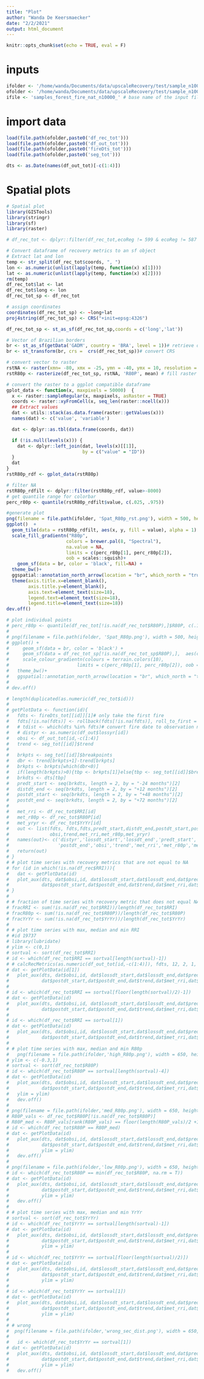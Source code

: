 ```yaml
---
title: "Plot"
author: "Wanda De Keersmaecker"
date: "2/2/2021"
output: html_document
---
```


```r
knitr::opts_chunk$set(echo = TRUE, eval = F)
```

# inputs
```r
ifolder <- '/home/wanda/Documents/data/upscaleRecovery/test/sample_n10000'#'../inst/testdata/' # folder with all processed data
ofolder <- '/home/wanda/Documents/data/upscaleRecovery/test/sample_n10000'#'../inst/testdata/' # folder with all processed data
ifile <- 'samples_forest_fire_nat_n10000_' # base name of the input file

```

# import data
```r
load(file.path(ofolder,paste0('df_rec_tot')))
load(file.path(ofolder,paste0('df_out_tot')))
load(file.path(ofolder,paste0('fireDts_tot')))
load(file.path(ofolder,paste0('seg_tot')))

dts <- as.Date(names(df_out_tot)[-c(1:4)])
```
# Spatial plots
```r
# Spatial plot
library(GISTools)
library(stringr)
library(sf)
library(raster)

# df_rec_tot <- dplyr::filter(df_rec_tot,ecoReg != 599 & ecoReg != 587 & ecoReg != 588 & ecoReg != 589 & ecoReg != 567 & ecoReg != 596 & ecoReg != 590 & ecoReg != 591 & ecoReg != 569 & ecoReg != 611 & ecoReg != 575 & ecoReg != 602 & ecoReg != 582 & ecoReg != 570 & ecoReg != 592 & ecoReg != 571 & ecoReg != 576 & ecoReg != 603 & ecoReg != 572 & ecoReg != 577 & ecoReg != 597 & ecoReg != 613 & ecoReg != 598 & ecoReg != 593 & ecoReg != 583 & ecoReg != 584 & ecoReg != 606 & ecoReg != 585 & ecoReg != 578 & ecoReg != 594 & ecoReg != 608 & ecoReg != 615 & ecoReg != 595 & ecoReg != 616 & ecoReg != 586 & ecoReg != 565 & ecoReg != 574 & ecoReg != 566)

# Convert dataframe of recovery metrics to an sf object
# Extract lat and lon
temp <- str_split(df_rec_tot$coords, ", ")
lon <- as.numeric(unlist(lapply(temp, function(x) x[1]))) 
lat <- as.numeric(unlist(lapply(temp, function(x) x[2]))) 
rm(temp)
df_rec_tot$lat <- lat
df_rec_tot$long <- lon
df_rec_tot_sp <- df_rec_tot

# assign coordinates
coordinates(df_rec_tot_sp) <- ~long+lat
proj4string(df_rec_tot_sp) <- CRS("+init=epsg:4326")

df_rec_tot_sp <- st_as_sf(df_rec_tot_sp,coords = c('long','lat'))

# Vector of Brazilian borders
br <- st_as_sf(getData('GADM', country = 'BRA', level = 1))# retrieve data
br <- st_transform(br, crs =  crs(df_rec_tot_sp))# convert CRS 

# convert vector to raster
rstNA <- raster(xmn= -80, xmx = -25, ymn = -40, ymx = 10, resolution = 1, crs = CRS("+init=epsg:4326")) # empty raster 
rstR80p <- rasterize(df_rec_tot_sp, rstNA, 'R80P', mean) # fill raster with recovery metric

# convert the raster to a ggplot compatible dataframe
gplot_data <- function(x, maxpixels = 50000)  {
  x <- raster::sampleRegular(x, maxpixels, asRaster = TRUE)
  coords <- raster::xyFromCell(x, seq_len(raster::ncell(x)))
  ## Extract values
  dat <- utils::stack(as.data.frame(raster::getValues(x)))
  names(dat) <- c('value', 'variable')

  dat <- dplyr::as.tbl(data.frame(coords, dat))

  if (!is.null(levels(x))) {
    dat <- dplyr::left_join(dat, levels(x)[[1]],
                            by = c("value" = "ID"))
  }
  dat
}
rstR80p_rdf <- gplot_data(rstR80p)

# filter NA
rstR80p_rdfilt <- dplyr::filter(rstR80p_rdf, value>-8000)
# get quantile range for colorbar 
perc_r80p <- quantile(rstR80p_rdfilt$value, c(.025, .975)) 

#generate plot
png(filename = file.path(ifolder, 'Spat_R80p_rst.png'), width = 500, height = 500)
ggplot()  +
  geom_tile(data = rstR80p_rdfilt, aes(x, y, fill = value), alpha = 1) +
  scale_fill_gradientn("R80p",
                      colors = brewer.pal(8, "Spectral"),
                      na.value = NA,
                      limits = c(perc_r80p[1], perc_r80p[2]), 
                      oob = scales::squish)+
    geom_sf(data = br, color = 'black', fill=NA) + 
  theme_bw()+
  ggspatial::annotation_north_arrow(location = "br", which_north = "true"  )+
  theme(axis.title.x=element_blank(),
        axis.title.y=element_blank(),
        axis.text=element_text(size=18),
        legend.text=element_text(size=18),
        legend.title=element_text(size=18))
dev.off()

# plot individual points
# perc_r80p <- quantile(df_rec_tot[!is.na(df_rec_tot$R80P),]$R80P, c(.10, .90)) 
# 
# png(filename = file.path(ifolder, 'Spat_R80p.png'), width = 500, height = 500)
# ggplot() +
#     geom_sf(data = br, color = 'black') +
#     geom_sf(data = df_rec_tot_sp[!is.na(df_rec_tot_sp$R80P),],  aes(col = R80P))+
#     scale_colour_gradientn(colours = terrain.colors(10), 
#                         limits = c(perc_r80p[1], perc_r80p[2]), oob = scales::squish)+ 
#   theme_bw()+
#   ggspatial::annotation_north_arrow(location = "br", which_north = "true"  )
# 
# dev.off()

```

```r
# length(duplicated(as.numeric(df_rec_tot$id)))
# 
# getPlotData <- function(id){
#   fdts <- fireDts_tot[[id]][1]# only take the first fire
#   fdts[!is.na(fdts)] <- rollback(fdts[!is.na(fdts)], roll_to_first = T)
#   # tdist <- which(dts %in% fdts)# convert fire date to observation number
#   # distyr <- as.numeric(df_out$lossyr[id])
#   obsi <- df_out_tot[id,-c(1:4)]
#   trend <- seg_tot[[id]]$trend
#   
#   brkpts <- seg_tot[[id]]$breakpoints
#   dbr <- trend[brkpts+1]-trend[brkpts]
#   brkpts <- brkpts[which(dbr<0)]
#   if(length(brkpts)>0){tbp <- brkpts[1]}else{tbp <- seg_tot[[id]]$breakpoints[1]}
#   brkdts <- dts[tbp]
#   predt_start <- seq(brkdts, length = 2, by = "-24 months")[2]
#   distdt_end <- seq(brkdts, length = 2, by = "+12 months")[2]
#   postdt_start <- seq(brkdts, length = 2, by = "+48 months")[2]
#   postdt_end <- seq(brkdts, length = 2, by = "+72 months")[2]
# 
#   met_rri <- df_rec_tot$RRI[id]
#   met_r80p <- df_rec_tot$R80P[id]
#   met_yryr <- df_rec_tot$YrYr[id]
#   out <- list(fdts, fdts,fdts,predt_start,distdt_end,postdt_start,postdt_end,
#               obsi,trend,met_rri,met_r80p,met_yryr)
#   names(out)<- c('distyr','lossdt_start','lossdt_end','predt_start','distdt_end','postdt_start',
#                  'postdt_end','obsi','trend','met_rri','met_r80p','met_yryr')
#   return(out)
# }
# # plot time series with recovery metrics that are not equal to NA
# for (id in which(!is.na(df_rec$RRI))){
#   dat <- getPlotData(id)
#   plot_aux(dts, dat$obsi,id, dat$lossdt_start,dat$lossdt_end,dat$predt_start,dat$distdt_end,
#            dat$postdt_start,dat$postdt_end,dat$trend,dat$met_rri,dat$met_r80p,dat$met_yryr)
# }
# 
# # fraction of time series with recovery metric that does not equal NA
# fracRRI <- sum(!is.na(df_rec_tot$RRI))/length(df_rec_tot$RRI)
# fracR80p <- sum(!is.na(df_rec_tot$R80P))/length(df_rec_tot$R80P)
# fracYrYr <- sum(!is.na(df_rec_tot$YrYr))/length(df_rec_tot$YrYr)
# 
# # plot time series with max, median and min RRI
# #id 19737
# library(lubridate)
# ylim <- c(0,1)
# sortval <- sort(df_rec_tot$RRI)
# id <- which(df_rec_tot$RRI == sortval[length(sortval)-1])
# # calcRecMetrics(as.numeric(df_out_tot[id,-c(1:4)]), fdts, 12, 2, 1, 2, 4, 2, 4, dts[seg_tot[[id]]$breakpoints[1]], selBreak = 'first', chkBrk = T, timeThres = 1.5)
# dat <- getPlotData(id[1])
#   plot_aux(dts, dat$obsi,id, dat$lossdt_start,dat$lossdt_end,dat$predt_start,dat$distdt_end,
#            dat$postdt_start,dat$postdt_end,dat$trend,dat$met_rri,dat$met_r80p,dat$met_yryr, ylim=ylim)
# 
# id <- which(df_rec_tot$RRI == sortval[floor(length(sortval)/2)-1])
# dat <- getPlotData(id)
#   plot_aux(dts, dat$obsi,id, dat$lossdt_start,dat$lossdt_end,dat$predt_start,dat$distdt_end,
#            dat$postdt_start,dat$postdt_end,dat$trend,dat$met_rri,dat$met_r80p,dat$met_yryr, ylim=ylim)
# 
# id <- which(df_rec_tot$RRI == sortval[1])
# dat <- getPlotData(id)
#   plot_aux(dts, dat$obsi,id, dat$lossdt_start,dat$lossdt_end,dat$predt_start,dat$distdt_end,
#            dat$postdt_start,dat$postdt_end,dat$trend,dat$met_rri,dat$met_r80p,dat$met_yryr, ylim=ylim)
# 
# # plot time series with max, median and min R80p
#   png(filename = file.path(ifolder,'high_R80p.png'), width = 650, height = 300)
# ylim <- c(-0.3,1)
# sortval <- sort(df_rec_tot$R80P)
# id <- which(df_rec_tot$R80P == sortval[length(sortval)-4])
# dat <- getPlotData(id)
#   plot_aux(dts, dat$obsi,id, dat$lossdt_start,dat$lossdt_end,dat$predt_start,dat$distdt_end,
#            dat$postdt_start,dat$postdt_end,dat$trend,dat$met_rri,dat$met_r80p,dat$met_yryr,
#   ylim = ylim)
#   dev.off()
# 
# png(filename = file.path(ifolder,'med_R80p.png'), width = 650, height = 300)
# R80P_vals <- df_rec_tot$R80P[!is.na(df_rec_tot$R80P)]
# R80P_med <- R80P_vals[rank(R80P_vals) == floor(length(R80P_vals)/2 +1)]
# id <- which(df_rec_tot$R80P == R80P_med)
# dat <- getPlotData(id)
#   plot_aux(dts, dat$obsi,id, dat$lossdt_start,dat$lossdt_end,dat$predt_start,dat$distdt_end,
#            dat$postdt_start,dat$postdt_end,dat$trend,dat$met_rri,dat$met_r80p,dat$met_yryr,
#            ylim = ylim)
#   dev.off()
# 
# png(filename = file.path(ifolder,'low_R80p.png'), width = 650, height = 300)
# id <- which(df_rec_tot$R80P == min(df_rec_tot$R80P, na.rm = T))
# dat <- getPlotData(id)
#   plot_aux(dts, dat$obsi,id, dat$lossdt_start,dat$lossdt_end,dat$predt_start,dat$distdt_end,
#            dat$postdt_start,dat$postdt_end,dat$trend,dat$met_rri,dat$met_r80p,dat$met_yryr,
#            ylim = ylim)
#   dev.off()
# 
# # plot time series with max, median and min YrYr
# sortval <- sort(df_rec_tot$YrYr)
# id <- which(df_rec_tot$YrYr == sortval[length(sortval)-1])
# dat <- getPlotData(id)
#   plot_aux(dts, dat$obsi,id, dat$lossdt_start,dat$lossdt_end,dat$predt_start,dat$distdt_end,
#            dat$postdt_start,dat$postdt_end,dat$trend,dat$met_rri,dat$met_r80p,dat$met_yryr,
#            ylim = ylim)
# 
# id <- which(df_rec_tot$YrYr == sortval[floor(length(sortval)/2)])
# dat <- getPlotData(id)
#   plot_aux(dts, dat$obsi,id, dat$lossdt_start,dat$lossdt_end,dat$predt_start,dat$distdt_end,
#            dat$postdt_start,dat$postdt_end,dat$trend,dat$met_rri,dat$met_r80p,dat$met_yryr,
#            ylim = ylim)
# 
# id <- which(df_rec_tot$YrYr == sortval[1])
# dat <- getPlotData(id)
#   plot_aux(dts, dat$obsi,id, dat$lossdt_start,dat$lossdt_end,dat$predt_start,dat$distdt_end,
#            dat$postdt_start,dat$postdt_end,dat$trend,dat$met_rri,dat$met_r80p,dat$met_yryr,
#            ylim = ylim)
# 
# # wrong
#  png(filename = file.path(ifolder,'wrong_sec_dist.png'), width = 650, height = 300)
# 
#   id <- which(df_rec_tot$YrYr == sortval[1])
# dat <- getPlotData(id)
#   plot_aux(dts, dat$obsi,id, dat$lossdt_start,dat$lossdt_end,dat$predt_start,dat$distdt_end,
#            dat$postdt_start,dat$postdt_end,dat$trend,dat$met_rri,dat$met_r80p,dat$met_yryr,
#            ylim = ylim)
#   dev.off()
```
